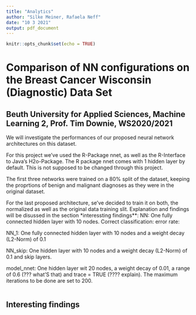 ```yaml
---
title: "Analytics"
author: "Silke Meiner, Rafaela Neff"
date: "10 3 2021"
output: pdf_document
---
```


```r
knitr::opts_chunk$set(echo = TRUE)
```

# Comparison of NN configurations on the Breast Cancer Wisconsin (Diagnostic) Data Set
## Beuth University for Applied Sciences, Machine Learning 2, Prof. Tim Downie, WS2020/2021

We will investigate the performances of our proposed neural network architectures on this dataset.

For this project we've used the R-Package nnet, as well as the R-Interface to Java's H2o-Package.
The R package nnet comes with 1 hidden layer by default. This is not supposed to be changed through this project.

The first three networks were trained on a 80% split of the dataset, keeping the proprtions of benign and malignant diagnoses as they were in the original dataset.

For the last proposed architecture, se've decided to train it on both, the normalized as well as the original data training slit. Explanation and findings will be disussed in the section *interessting findings**:
NN: One fully connected hidden layer with 10 nodes.
Correct classification:
error rate:

NN_1: One fully connected hidden layer with 10 nodes and a weight decay (L2-Norm) of 0.1

NN_skip: One hidden layer with 10 nodes and a weight decay (L2-Norm) of 0.1 and skip layers.

model_nnet: One hidden layer wit 20 nodes, a weight decay of 0.01, a range of 0.6 (??? what'S that) and trace = TRUE (???? explain). The maximum iterations to be done are set to 200.



```r

```

## Interesting findings
